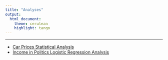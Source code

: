 ```yaml
---
title: "Analyses"
output: 
  html_document: 
    theme: cerulean
    highlight: tango
---
```


<script type="text/javascript">
 function showhide(id) {
    var e = document.getElementById(id);
    e.style.display = (e.style.display == 'block') ? 'none' : 'block';
 }
</script>



----

- [Car Prices Statistical Analysis](Analyses/CarPrices.html)
- [Income in Politics Logistic Regression Analysis](Analyses/PoliticalIncome.html)
